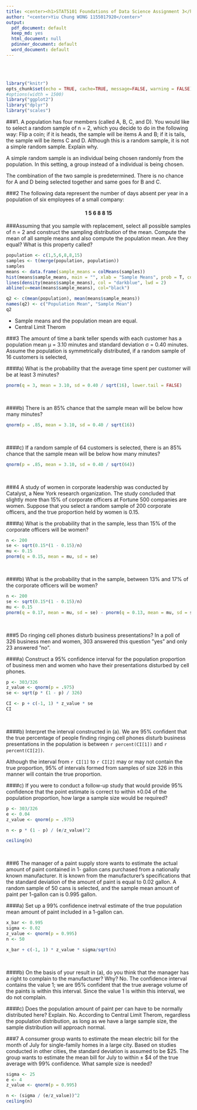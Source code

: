 ```yaml
---
title: <center><h1>STAT5101 Foundations of Data Science Assignment 3</h1></center><br/>
author: "<center>Yiu Chung WONG 1155017920</center>"
output:
  pdf_document: default
  keep_md: yes
  html_document: null
  pdinner_document: default
  word_document: default
--- 
```


<br />
<br />

```r
library("knitr")
opts_chunk$set(echo = TRUE, cache=TRUE, message=FALSE, warning = FALSE)
#options(width = 1500)
library("ggplot2")
library("dplyr")
library("scales")
```


###1. A population has four members (called A, B, C, and D). You would like to select a random sample of n = 2, which you decide to do in the following way: Flip a coin; if it is heads, the sample will be items A and B; if it is tails, the sample will be items C and D. Although this is a random sample, it is not a simple random sample. Explain why. 

A simple random sample is an individual being chosen randomly from the population. In this setting, a group instead of a individual is being chosen.

The combination of the two sample is predetermined. There is no chance for A and D being selected together and same goes for B and C.
<br />

###2 The following data represent the number of days absent per year in a population of six employees of a small company:

<center><h4>1 5 6 8 8 15</h4></center>

###Assuming that you sample with replacement, select all possible samples of n = 2 and construct the sampling distribution of the mean. Compute the mean of all sample means and also compute the population mean. Are they equal? What is this property called?
```r
population <- c(1,5,6,8,8,15)
samples <- t(merge(population, population))
samples
means <- data.frame(sample_means = colMeans(samples))
hist(means$sample_means, main = "", xlab = "Sample Means", prob = T, col = "darkred")
lines(density(means$sample_means), col = "darkblue", lwd = 2)
abline(v=mean(means$sample_means), col="black")

q2 <- c(mean(population), mean(means$sample_means))
names(q2) <- c("Population Mean", "Sample Mean")
q2
```
* Sample means and the population mean are equal. 
* Central Limit Therom
<br />

###3 The amount of time a bank teller spends with each customer has a population mean μ = 3.10 minutes and standard deviation σ = 0.40 minutes. Assume the population is symmetrically distributed, if a random sample of 16 customers is selected,

####a) What is the probability that the average time spent per customer will be at least 3 minutes?
```r
pnorm(q = 3, mean = 3.10, sd = 0.40 / sqrt(16), lower.tail = FALSE)
```
<br />

####b) There is an 85% chance that the sample mean will be below how many minutes?
```r
qnorm(p = .85, mean = 3.10, sd = 0.40 / sqrt(16))
```
<br />

####c) If a random sample of 64 customers is selected, there is an 85% chance that the sample mean will be below how many minutes?
```r
qnorm(p = .85, mean = 3.10, sd = 0.40 / sqrt(64))
```
<br />

###4 A study of women in corporate leadership was conducted by Catalyst, a New York research organization. The study concluded that slightly more than 15% of corporate officers at Fortune 500 companies are women. Suppose that you select a random sample of 200 corporate officers, and the true proportion held by women is 0.15.

####a) What is the probability that in the sample, less than 15% of the corporate officers will be women?
```r
n <- 200
se <- sqrt(0.15*(1 - 0.15)/n)
mu <- 0.15
pnorm(q = 0.15, mean = mu, sd = se)
```
<br />

####b) What is the probability that in the sample, between 13% and 17% of the corporate officers will be women?
```r
n <- 200
se <- sqrt(0.15*(1 - 0.15)/n)
mu <- 0.15
pnorm(q = 0.17, mean = mu, sd = se) - pnorm(q = 0.13, mean = mu, sd = se)
```
<br />

###5 Do ringing cell phones disturb business presentations? In a poll of 326 business men and women, 303 answered this question ”yes” and only 23 answered ”no”.

####a) Construct a 95% confidence interval for the population proportion of business men and women who have their presentations disturbed by cell phones.
```r
p <- 303/326
z_value <- qnorm(p = .975)
se <- sqrt(p * (1 - p) / 326)

CI <- p + c(-1, 1) * z_value * se
CI
```
<br />

####b) Interpret the interval constructed in (a).
We are 95% confident that the true percentage of people finding ringing cell phones disturb business presentations in the population is between `r percent(CI[1])` and `r percent(CI[2])`.

Although the interval from `r CI[1]` to `r CI[2]` may or may not contain the true proportion, 95% of intervals formed from samples of size 326 in this manner will contain the true proportion.

####c) If you were to conduct a follow-up study that would provide 95% confidence that the point estimate is correct to within ±0.04 of the population proportion, how large a sample size would be required?
```r
p <- 303/326
e <- 0.04
z_value <- qnorm(p = .975)

n <- p * (1 - p) / (e/z_value)^2

ceiling(n)
```
<br />

###6 The manager of a paint supply store wants to estimate the actual amount of paint contained in 1- gallon cans purchased from a nationally known manufacturer. It is known from the manufacturer’s specifications that the standard deviation of the amount of paint is equal to 0.02 gallon. A random sample of 50 cans is selected, and the sample mean amount of paint per 1-gallon can is 0.995 gallon.

####a) Set up a 99% confidence inetrval estimate of the true population mean amount of paint included in a 1-gallon can.
```r
x_bar <- 0.995
sigma <- 0.02
z_value <- qnorm(p = 0.995)
n <- 50

x_bar + c(-1, 1) * z_value * sigma/sqrt(n)
```
<br />

####b) On the basis of your result in (a), do you think that the manager has a right to complain to the manufacturer? Why?
No. The confidence interval contains the value 1; we are 95% confident that the true average volume of the paints is within this interval. Since the value 1 is within this interval, we do not complain.
<br />

####c) Does the population amount of paint per can have to be normally distributed here? Explain.
No. According to Central Limit Therom, regardless the population distribution, as long as we have a large sample size, the sample distribution will approach normal.
<br />

###7 A consumer group wants to estimate the mean electric bill for the month of July for single-family homes in a large city. Based on studies conducted in other cities, the standard deviation is assumed to be $25. The group wants to estimate the mean bill for July to within ± $4 of the true average with 99% confidence. What sample size is needed?
```r
sigma <- 25
e <- 4
z_value <- qnorm(p = 0.995)

n <- (sigma / (e/z_value))^2
ceiling(n)
```